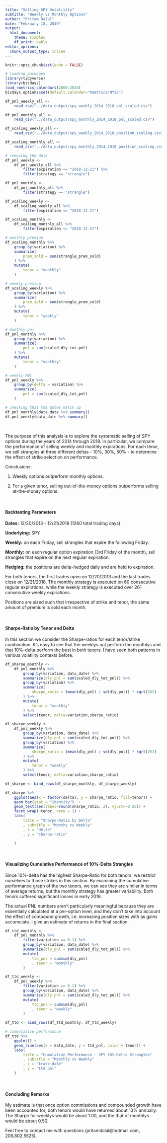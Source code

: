 ```yaml
---
title: "Selling SPY Volatility"
subtitle: "Weekly vs Monthly Options"
author: "Pritam Dalal"
date: "February 18, 2019"
output: 
  html_document:
    theme: simplex
    df_print: kable
editor_options: 
  chunk_output_type: inline
---
```


<style>
    body .main-container {
        max-width: 700px;
    }
</style>


```r
knitr::opts_chunk$set(echo = FALSE)
```

```r
# loading packages
library(tidyverse)
library(bizdays)
load_rmetrics_calendars(2000:2020)
bizdays.options$set(default.calendar="Rmetrics/NYSE")
```

```r
df_pnl_weekly_all <- 
    read_csv("../data_output/spy_weekly_2014_2018_pnl_scaled.csv")

df_pnl_monthly_all <- 
    read_csv("../data_output/spy_monthly_2014_2018_pnl_scaled.csv")

df_scaling_weekly_all <-
    read_csv("../data_output/spy_weekly_2014_2018_position_scaling.csv")

df_scaling_monthly_all <-
    read_csv("../data_output/spy_monthly_2014_2018_position_scaling.csv")

```

```r
# removing the data
df_pnl_weekly <- 
    df_pnl_weekly_all %>% 
        filter(expiration <= "2018-12-21") %>% 
        filter(strategy == "strangle")

df_pnl_monthly <- 
    df_pnl_monthly_all %>% 
        filter(strategy == "strangle")

df_scaling_weekly <- 
    df_scaling_weekly_all %>% 
        filter(expiration <= "2018-12-21")

df_scaling_monthly <- 
    df_scaling_monthly_all %>% 
        filter(expiration <= "2018-12-21")
```


```r

# monthly premium
df_scaling_monthly %>% 
    group_by(variation) %>% 
    summarize(
        prem_sold = sum(strangle_prem_sold)
    ) %>%
    mutate(
        tenor = "monthly"
    )

# weekly premium
df_scaling_weekly %>% 
    group_by(variation) %>% 
    summarize(
        prem_sold = sum(strangle_prem_sold)
    ) %>%
    mutate(
        tenor = "weekly"
    )

# monthly pnl
df_pnl_monthly %>% 
    group_by(variation) %>% 
    summarize(
        pnl = sum(scaled_dly_tot_pnl)
    ) %>%
    mutate(
        tenor = "monthly"
    )

# weekly PNl
df_pnl_weekly %>% 
    group_by(delta = variation) %>% 
    summarize(
        pnl = sum(scaled_dly_tot_pnl)
    )
```


```r
# checking that the dates match up
df_pnl_monthly$data_date %>% summary()
df_pnl_weekly$data_date %>% summary()


```


&nbsp; 


The purpose of this analysis is to explore the systematic selling of SPY options during the years of 2014 through 2018.  In particular, we compare the performance of selling weekly and monthly expirations.  For each tenor, we sell strangles at three different deltas - 10%, 30%, 50% - to determine the effect of strike selection on performance.

Conclusions: 

1. Weekly options outperform monthly options.

1. For a given tenor, selling out-of-the-money options outperforms selling at-the-money options.


&nbsp; 

#### Backtesting Parameters

**Dates:** 12/20/2013 - 12/21/2018 (1260 total trading days)

**Underlying:** SPY

**Weekly:** on each Friday, sell strangles that expire the following Friday.

**Monthly:** on each regular option expiration (3rd Friday of the month), sell strangles that expire on the next regular expiration.

**Hedging:** the positions are delta-hedged daily and are held to expiration.


For both tenors, the first trades open on 12/20/2013 and the last trades close on 12/21/2018.  The monthly strategy is executed on 60 consecutive regular expirations, while the weekly strategy is executed over 261 consecutive weekly expirations.

Positions are sized such that irrespective of strike and tenor, the same amount of premium is sold each month.

&nbsp; 

#### Sharpe-Ratio by Tenor and Delta

In this section we consider the Sharpe-ratios for each tenor/strike combination. It's easy to see that the weeklys out perform the monthlys and that 10%-delta perform the best in both tenors.  I have seen both patterns in various volatility contexts before.

```r
df_sharpe_monthly <-
    df_pnl_monthly %>% 
        group_by(variation, data_date) %>% 
        summarize(dly_pnl = sum(scaled_dly_tot_pnl)) %>% 
        group_by(variation) %>% 
        summarize(
            sharpe_ratio = (mean(dly_pnl) / sd(dly_pnl)) * sqrt(252)
        ) %>% 
        mutate(
            tenor = "monthly"
        ) %>% 
        select(tenor, delta=variation,sharpe_ratio)

df_sharpe_weekly <- 
    df_pnl_weekly %>% 
        group_by(variation, data_date) %>% 
        summarize(dly_pnl = sum(scaled_dly_tot_pnl)) %>% 
        group_by(variation) %>% 
        summarize(
            sharpe_ratio = (mean(dly_pnl) / sd(dly_pnl)) * sqrt(252)
        ) %>% 
        mutate(
            tenor = "weekly"
        ) %>% 
        select(tenor, delta=variation,sharpe_ratio)

df_sharpe <- bind_rows(df_sharpe_monthly, df_sharpe_weekly)

df_sharpe %>% 
    ggplot(aes(x = factor(delta), y = sharpe_ratio, fill=tenor)) +
    geom_bar(stat = "identity")  +
    geom_text(aes(label=round(sharpe_ratio, 2), vjust=-0.25)) + 
    facet_wrap(~tenor, nrow = 1) +
    labs(
        title = "Sharpe-Ratio by Delta"
        , subtitle = "Monthy vs Weekly"
        , x = "delta"
        , y = "sharpe-ratio"

    )
```

&nbsp;

#### Visualizing Cumulative Performance of 10%-Delta Strangles
Since 10%-delta has the highest Sharpe-Ratio for both tenors, we restrict ourselves to those strikes in this section. By examining the cumulative performance graph of the two tenors, we can see they are similar in terms of average returns, but the monthly strategy has greater variability.  Both tenors suffered significant losses in early 2018.


The actual PNL numbers aren't particularly meaningful because they are essentially calculated at a per-option level, and they don't take into account the effect of compound growth, i.e. increasing position sizes with as gains accumulate.  I give an estimate of returns in the final section.

```r
df_ttd_monthly <-
    df_pnl_monthly %>% 
        filter(variation == 0.1) %>% 
        group_by(variation, data_date) %>% 
        summarize(dly_pnl = sum(scaled_dly_tot_pnl)) %>% 
        mutate(
            ttd_pnl = cumsum(dly_pnl)
            , tenor = "monthly"
        ) 

df_ttd_weekly <-
    df_pnl_weekly %>% 
        filter(variation == 0.1) %>% 
        group_by(variation, data_date) %>% 
        summarize(dly_pnl = sum(scaled_dly_tot_pnl)) %>% 
        mutate(
            ttd_pnl = cumsum(dly_pnl)
            , tenor = "weekly"
        ) 

df_ttd <- bind_rows(df_ttd_monthly, df_ttd_weekly)

# cummulative performance
df_ttd %>%
    ggplot() +
    geom_line(aes(x = data_date, y = ttd_pnl, color = tenor)) +
    labs(
        title = "Cumulative Performance - SPY 10%-Delta Strangles"
        , subtitle = "Monthly vs Weekly"
        , x = "trade date"
        , y = "ttd pnl"
    )


```


&nbsp;

#### Concluding Remarks
My estimate is that once option commissions and compounded growth have been accounted for, both tenors would have returned about 13% annually.  The Sharpe for weeklys would be about 1.00, and the that of monthlys would be about 0.50.  


Feel free to contact me with questions (pritamdalal@hotmail.com, 206.802.5525).


























